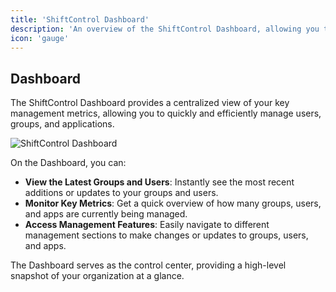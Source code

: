 ```yaml
---
title: 'ShiftControl Dashboard'
description: 'An overview of the ShiftControl Dashboard, allowing you to quickly view and manage groups, users, and apps.'
icon: 'gauge'
---
```


## Dashboard

The ShiftControl Dashboard provides a centralized view of your key management metrics, allowing you to quickly and efficiently manage users, groups, and applications.

<img
    src="/images/ShiftControl/ShiftControl Dashboard.png"
    alt="ShiftControl Dashboard"
/>

On the Dashboard, you can:

- **View the Latest Groups and Users**: Instantly see the most recent additions or updates to your groups and users.
- **Monitor Key Metrics**: Get a quick overview of how many groups, users, and apps are currently being managed.
- **Access Management Features**: Easily navigate to different management sections to make changes or updates to groups, users, and apps.

The Dashboard serves as the control center, providing a high-level snapshot of your organization at a glance.
